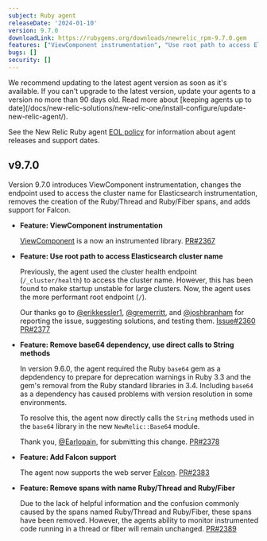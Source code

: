 ```yaml
---
subject: Ruby agent
releaseDate: '2024-01-10'
version: 9.7.0
downloadLink: https://rubygems.org/downloads/newrelic_rpm-9.7.0.gem
features: ["ViewComponent instrumentation", "Use root path to access Elasticsearch cluster name", "Remove base64 dependency, use direct calls to String methods", "Add Falcon support", "Remove spans with name Ruby/Thread and Ruby/Fiber"]
bugs: []
security: []
---
```


<Callout variant="important">
  We recommend updating to the latest agent version as soon as it's available. If you can't upgrade to the latest version, update your agents to a version no more than 90 days old. Read more about [keeping agents up to date](/docs/new-relic-solutions/new-relic-one/install-configure/update-new-relic-agent/).

  See the New Relic Ruby agent [EOL policy](https://docs.newrelic.com/docs/apm/agents/ruby-agent/getting-started/ruby-agent-eol-policy/) for information about agent releases and support dates.
</Callout>

## v9.7.0

Version 9.7.0 introduces ViewComponent instrumentation, changes the endpoint used to access the cluster name for Elasticsearch instrumentation, removes the creation of the Ruby/Thread and Ruby/Fiber spans, and adds support for Falcon.

- **Feature: ViewComponent instrumentation**

  [ViewComponent](https://viewcomponent.org/) is a now an instrumented library. [PR#2367](https://github.com/newrelic/newrelic-ruby-agent/pull/2367) 

- **Feature: Use root path to access Elasticsearch cluster name**

  Previously, the agent used the cluster health endpoint (`/_cluster/health`) to access the cluster name. However, this has been found to make startup unstable for large clusters. Now, the agent uses the more performant root endpoint (`/`).

  Our thanks go to [@erikkessler1](https://github.com/erikkessler1), [@gremerritt](https://github.com/gremerritt), and [@joshbranham](https://github.com/joshbranham) for reporting the issue, suggesting solutions, and testing them. [Issue#2360](https://github.com/newrelic/newrelic-ruby-agent/issues/2360) [PR#2377](https://github.com/newrelic/newrelic-ruby-agent/pull/2377)

- **Feature: Remove base64 dependency, use direct calls to String methods**

  In version 9.6.0, the agent required the Ruby `base64` gem as a depdendency to prepare for deprecation warnings in Ruby 3.3 and the gem's removal from the Ruby standard libraries in 3.4. Including `base64` as a dependency has caused problems with version resolution in some environments.

  To resolve this, the agent now directly calls the `String` methods used in the `base64` library in the new `NewRelic::Base64` module.

  Thank you, [@Earlopain](https://github.com/Earlopain), for submitting this change. [PR#2378](https://github.com/newrelic/newrelic-ruby-agent/pull/2378)

- **Feature: Add Falcon support**

  The agent now supports the web server [Falcon](https://socketry.github.io/falcon/). [PR#2383](https://github.com/newrelic/newrelic-ruby-agent/pull/2383)

- **Feature: Remove spans with name Ruby/Thread and Ruby/Fiber**

  Due to the lack of helpful information and the confusion commonly caused by the spans named Ruby/Thread and Ruby/Fiber, these spans have been removed. However, the agents ability to monitor instrumented code running in a thread or fiber will remain unchanged. [PR#2389](https://github.com/newrelic/newrelic-ruby-agent/pull/2389)

